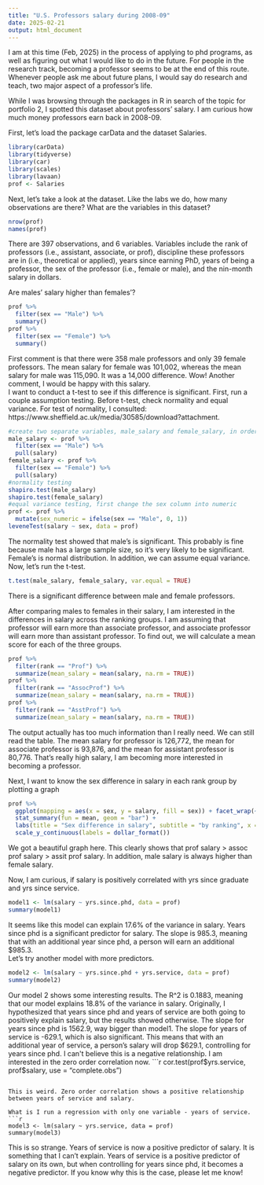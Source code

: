 ```yaml
---
title: "U.S. Professors salary during 2008-09"
date: 2025-02-21
output: html_document
---
```


I am at this time (Feb, 2025) in the process of applying to phd programs, as well as figuring out what I would like to do in the future. For people in the research track, becoming a professor seems to be at the end of this route. Whenever people ask me about future plans, I would say do research and teach, two major aspect of a professor's life. 

While I was browsing through the packages in R in search of the topic for portfolio 2, I spotted this dataset about professors' salary. I am curious how much money professors earn back in 2008-09. 

First, let's load the package carData and the dataset Salaries. 
```r
library(carData)
library(tidyverse)
library(car)
library(scales)
library(lavaan)
prof <- Salaries
```

Next, let's take a look at the dataset. Like the labs we do, how many observations are there? What are the variables in this dataset?
```r
nrow(prof)
names(prof)
```

There are 397 observations, and 6 variables. Variables include the rank of professors (i.e., assistant, associate, or prof), discipline these professors are in (i.e., theoretical or applied), years since earning PhD, years of being a professor, the sex of the professor (i.e., female or male), and the nin-month salary in dollars. 

Are males' salary higher than females'?
```r
prof %>% 
  filter(sex == "Male") %>% 
  summary()
prof %>% 
  filter(sex == "Female") %>% 
  summary()
```

First comment is that there were 358 male professors and only 39 female professors. The mean salary for female was 101,002, whereas the mean salary for male was 115,090. It was a 14,000 difference. Wow! Another comment, I would be happy with this salary.     
I want to conduct a t-test to see if this difference is significant. First, run a couple assumption testing. Before t-test, check normality and equal variance.
For test of normality, I consulted: https://www.sheffield.ac.uk/media/30585/download?attachment. 
```r
#create two separate variables, male_salary and female_salary, in order to run assumption testing. 
male_salary <- prof %>% 
  filter(sex == "Male") %>% 
  pull(salary)
female_salary <- prof %>% 
  filter(sex == "Female") %>% 
  pull(salary)
#normality testing
shapiro.test(male_salary)
shapiro.test(female_salary)
#equal variance testing, first change the sex column into numeric
prof <- prof %>% 
  mutate(sex_numeric = ifelse(sex == "Male", 0, 1)) 
leveneTest(salary ~ sex, data = prof)
```

The normality test showed that male's is significant. This probably is fine because male has a large sample size, so it's very likely to be significant. Female's is normal distribution. In addition, we can assume equal variance. Now, let's run the t-test.
```r
t.test(male_salary, female_salary, var.equal = TRUE)
```

There is a significant difference between male and female professors.

After comparing males to females in their salary, I am interested in the differences in salary across the ranking groups. I am assuming that professor will earn more than associate professor, and associate professor will earn more than assistant professor. To find out, we will calculate a mean score for each of the three groups. 
```r
prof %>% 
  filter(rank == "Prof") %>% 
  summarize(mean_salary = mean(salary, na.rm = TRUE))
prof %>% 
  filter(rank == "AssocProf") %>% 
  summarize(mean_salary = mean(salary, na.rm = TRUE))
prof %>% 
  filter(rank == "AsstProf") %>% 
  summarize(mean_salary = mean(salary, na.rm = TRUE))
```

The output actually has too much information than I really need. We can still read the table. The mean salary for professor is 126,772, the mean for associate professor is 93,876, and the mean for assistant professor is 80,776. That's really high salary, I am becoming more interested in becoming a professor. 

Next, I want to know the sex difference in salary in each rank group by plotting a graph 
```r
prof %>% 
  ggplot(mapping = aes(x = sex, y = salary, fill = sex)) + facet_wrap(~rank, nrow = 1) + 
  stat_summary(fun = mean, geom = "bar") +
  labs(title = "Sex difference in salary", subtitle = "by ranking", x = NULL) + 
  scale_y_continuous(labels = dollar_format())
```

We got a beautiful graph here. This clearly shows that prof salary > assoc prof salary > assit prof salary. In addition, male salary is always higher than female salary. 

Now, I am curious, if salary is positively correlated with yrs since graduate and yrs since service. 
```r
model1 <- lm(salary ~ yrs.since.phd, data = prof)
summary(model1)
```

It seems like this model can explain 17.6% of the variance in salary. Years since phd is a significant predictor for salary. The slope is 985.3, meaning that with an additional year since phd, a person will earn an additional $985.3.     
Let's try another model with more predictors. 
```r
model2 <- lm(salary ~ yrs.since.phd + yrs.service, data = prof)
summary(model2)
```

Our model 2 shows some interesting results. The R^2 is 0.1883, meaning that our model explains 18.8% of the variance in salary. Originally, I hypothesized that years since phd and years of service are both going to positively explain salary, but the results showed otherwise. The slope for years since phd is 1562.9, way bigger than model1. The slope for years of service is -629.1, which is also significant. This means that with an additional year of service, a person's salary will drop $629.1, controlling for years since phd. I can't believe this is a negative relationship. I am interested in the zero order correlation now. 
```r
cor.test(prof$yrs.service, prof$salary, use = "complete.obs")
```

This is weird. Zero order correlation shows a positive relationship between years of service and salary. 

What is I run a regression with only one variable - years of service. 
```r
model3 <- lm(salary ~ yrs.service, data = prof)
summary(model3)
```

This is so strange. Years of service is now a positive predictor of salary. It is something that I can't explain. Years of service is a positive predictor of salary on its own, but when controlling for years since phd, it becomes a negative predictor. If you know why this is the case, please let me know!